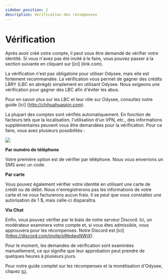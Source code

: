 ---
sidebar_position: 2
description: Vérification des récompenses
---

# Vérification
 Après avoir créé votre compte, il peut vous être demandé de vérifier votre identité. Si vous n'avez pas été invité à le faire, vous pouvez passer à la section suivante en cliquant sur [ici] (link.com). 

La vérification n'est pas obligatoire pour utiliser Odysee, mais elle est fortement recommandée. La vérification vous permet de gagner des crédits LBRY (LBC en abrégé) simplement en utilisant Odysee. Nous exigeons une vérification pour gagner des LBC afin d'éviter les abus.

Pour en savoir plus sur les LBC et leur rôle sur Odysee, consultez notre guide [ici] (http://chihuahuaspin.com).

La plupart des comptes sont vérifiés automatiquement. En fonction de facteurs tels que la localisation, l'utilisation d'un VPN, etc., des informations supplémentaires peuvent vous être demandées pour la vérification. Pour ce faire, vous avez plusieurs possibilités :

![](https://i.imgur.com/lDgkeUF.png)

**Par numéro de téléphone**

Votre première option est de vérifier par téléphone. Nous vous enverrons un SMS avec un code.

**Par carte** 

Vous pouvez également vérifier votre identité en utilisant une carte de crédit ou de débit. Nous n'enregistrerons pas les informations de votre carte et ne vous facturerons aucun frais. Il se peut que vous constatiez une autorisation de 1 $, mais celle-ci disparaîtra.

**Via Chat**

Enfin, vous pouvez vérifier par le biais de notre serveur Discord. Ici, un modérateur examinera votre compte et, si vous êtes admissible, vous approuvera pour les récompenses. Notre Discord est [ici] (https://discord.com/invite/sWedwsNWjX).

Pour le moment, les demandes de vérification sont examinées manuellement, ce qui signifie que leur approbation peut prendre de quelques heures à plusieurs jours.

Pour notre guide complet sur les récompenses et la monétisation d'Odysee, cliquez [ici](http://chihuahuaspin.com).

